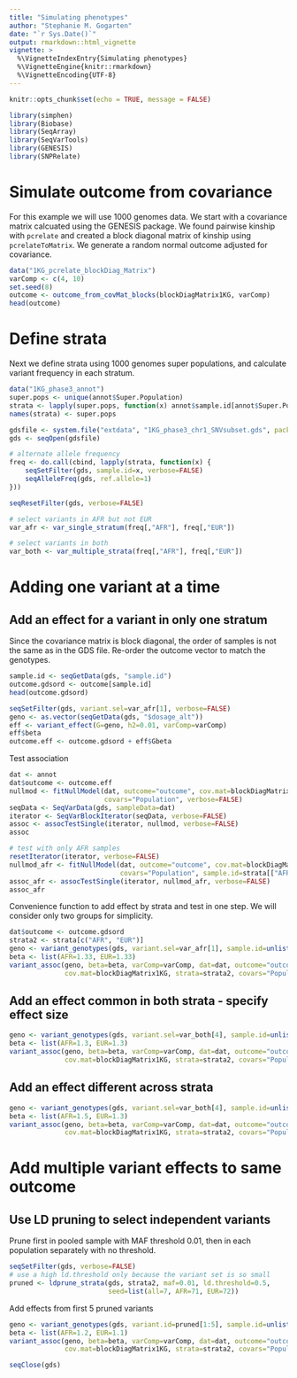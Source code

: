 ```yaml
---
title: "Simulating phenotypes"
author: "Stephanie M. Gogarten"
date: "`r Sys.Date()`"
output: rmarkdown::html_vignette
vignette: >
  %\VignetteIndexEntry{Simulating phenotypes}
  %\VignetteEngine{knitr::rmarkdown}
  %\VignetteEncoding{UTF-8}
---
```


```r
knitr::opts_chunk$set(echo = TRUE, message = FALSE)
```

```r
library(simphen)
library(Biobase)
library(SeqArray)
library(SeqVarTools)
library(GENESIS)
library(SNPRelate)
```

# Simulate outcome from covariance

For this example we will use 1000 genomes data. We start with a covariance matrix calcuated using the GENESIS package. We found pairwise kinship with `pcrelate` and created a block diagonal matrix of kinship using `pcrelateToMatrix`. We generate a random normal outcome adjusted for covariance.

```r
data("1KG_pcrelate_blockDiag_Matrix")
varComp <- c(4, 10)
set.seed(8)
outcome <- outcome_from_covMat_blocks(blockDiagMatrix1KG, varComp)
head(outcome)
```

# Define strata

Next we define strata using 1000 genomes super populations, and calculate variant frequency in each stratum.

```r
data("1KG_phase3_annot")
super.pops <- unique(annot$Super.Population)
strata <- lapply(super.pops, function(x) annot$sample.id[annot$Super.Population %in% x])
names(strata) <- super.pops

gdsfile <- system.file("extdata", "1KG_phase3_chr1_SNVsubset.gds", package="simphen")
gds <- seqOpen(gdsfile)

# alternate allele frequency
freq <- do.call(cbind, lapply(strata, function(x) {
    seqSetFilter(gds, sample.id=x, verbose=FALSE)
    seqAlleleFreq(gds, ref.allele=1)
}))

seqResetFilter(gds, verbose=FALSE)
```

```r
# select variants in AFR but not EUR
var_afr <- var_single_stratum(freq[,"AFR"], freq[,"EUR"])

# select variants in both
var_both <- var_multiple_strata(freq[,"AFR"], freq[,"EUR"])
```


# Adding one variant at a time

## Add an effect for a variant in only one stratum

Since the covariance matrix is block diagonal, the order of samples is
not the same as in the GDS file. Re-order the outcome vector to match
the genotypes.

```r
sample.id <- seqGetData(gds, "sample.id")
outcome.gdsord <- outcome[sample.id]
head(outcome.gdsord)
```

```r
seqSetFilter(gds, variant.sel=var_afr[1], verbose=FALSE)
geno <- as.vector(seqGetData(gds, "$dosage_alt"))
eff <- variant_effect(G=geno, h2=0.01, varComp=varComp)
eff$beta
outcome.eff <- outcome.gdsord + eff$Gbeta
```

Test association

```r
dat <- annot
dat$outcome <- outcome.eff
nullmod <- fitNullModel(dat, outcome="outcome", cov.mat=blockDiagMatrix1KG,
                        covars="Population", verbose=FALSE)
seqData <- SeqVarData(gds, sampleData=dat)
iterator <- SeqVarBlockIterator(seqData, verbose=FALSE)
assoc <- assocTestSingle(iterator, nullmod, verbose=FALSE)
assoc
```

```r
# test with only AFR samples
resetIterator(iterator, verbose=FALSE)
nullmod_afr <- fitNullModel(dat, outcome="outcome", cov.mat=blockDiagMatrix1KG,
                            covars="Population", sample.id=strata[["AFR"]], verbose=FALSE)
assoc_afr <- assocTestSingle(iterator, nullmod_afr, verbose=FALSE)
assoc_afr
```

Convenience function to add effect by strata and test in one step. We will consider only two groups for simplicity.

```r
dat$outcome <- outcome.gdsord
strata2 <- strata[c("AFR", "EUR")]
geno <- variant_genotypes(gds, variant.sel=var_afr[1], sample.id=unlist(strata2))
beta <- list(AFR=1.33, EUR=1.33)
variant_assoc(geno, beta=beta, varComp=varComp, dat=dat, outcome="outcome",
              cov.mat=blockDiagMatrix1KG, strata=strata2, covars="Population")
```


## Add an effect common in both strata - specify effect size

```r
geno <- variant_genotypes(gds, variant.sel=var_both[4], sample.id=unlist(strata2))
beta <- list(AFR=1.3, EUR=1.3)
variant_assoc(geno, beta=beta, varComp=varComp, dat=dat, outcome="outcome",
              cov.mat=blockDiagMatrix1KG, strata=strata2, covars="Population")
```


## Add an effect different across strata

```r
geno <- variant_genotypes(gds, variant.sel=var_both[4], sample.id=unlist(strata2))
beta <- list(AFR=1.5, EUR=1.3)
variant_assoc(geno, beta=beta, varComp=varComp, dat=dat, outcome="outcome",
              cov.mat=blockDiagMatrix1KG, strata=strata2, covars="Population")
```



# Add multiple variant effects to same outcome

## Use LD pruning to select independent variants

Prune first in pooled sample with MAF threshold 0.01, then in each population separately with no threshold.

```r
seqSetFilter(gds, verbose=FALSE)
# use a high ld.threshold only because the variant set is so small
pruned <- ldprune_strata(gds, strata2, maf=0.01, ld.threshold=0.5,
                         seed=list(all=7, AFR=71, EUR=72))
```

Add effects from first 5 pruned variants

```r
geno <- variant_genotypes(gds, variant.id=pruned[1:5], sample.id=unlist(strata2))
beta <- list(AFR=1.2, EUR=1.1)
variant_assoc(geno, beta=beta, varComp=varComp, dat=dat, outcome="outcome",
              cov.mat=blockDiagMatrix1KG, strata=strata2, covars="Population")
```

```r
seqClose(gds)
```
